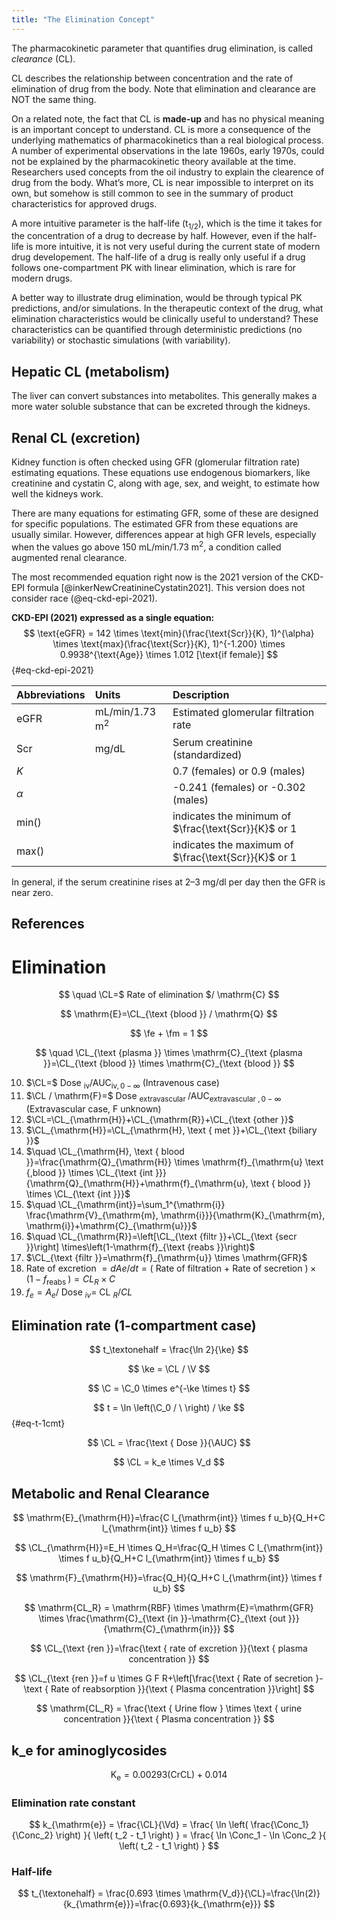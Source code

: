 ```yaml
---
title: "The Elimination Concept"
---
```


:::{.callout-caution title="Under construction"}
:::

The pharmacokinetic parameter that quantifies drug elimination, is called *clearance* (CL).

CL describes the relationship between concentration and the rate of elimination of drug from the body.
Note that elimination and clearance are NOT the same thing.

On a related note, the fact that CL is **made-up** and has no physical meaning is an important concept to understand.
CL is more a consequence of the underlying mathematics of pharmacokinetics than a real biological process.
A number of experimental observations in the late 1960s, early 1970s, could not be explained by the pharmacokinetic theory available at the time.
Researchers used concepts from the oil industry to explain the clearence of drug from the body.
What's more, CL is near impossible to interpret on its own, but somehow is still common to see in the summary of product characteristics for approved drugs.

A more intuitive parameter is the half-life (t~1/2~), which is the time it takes for the concentration of a drug to decrease by half.
However, even if the half-life is more intuitive, it is not very useful during the current state of modern drug developement.
The half-life of a drug is really only useful if a drug follows one-compartment PK with linear elimination, which is rare for modern drugs.

A better way to illustrate drug elimination, would be through typical PK predictions, and/or simulations.
In the therapeutic context of the drug, what elimination characteristics would be clinically useful to understand?
These characteristics can be quantified through deterministic predictions (no variability) or stochastic simulations (with variability).

## Hepatic CL (metabolism)

The liver can convert substances into metabolites.
This generally makes a more water soluble substance that can be excreted through the kidneys.

## Renal CL (excretion)

Kidney function is often checked using GFR (glomerular filtration rate) estimating equations.
These equations use endogenous biomarkers, like creatinine and cystatin C, along with age, sex, and weight, to estimate how well the kidneys work.

There are many equations for estimating GFR, some of these are designed for specific populations.
The estimated GFR from these equations are usually similar.
However, differences appear at high GFR levels, especially when the values go above 150 mL/min/1.73 m^2^, a condition called augmented renal clearance.

The most recommended equation right now is the 2021 version of the CKD-EPI formula [@inkerNewCreatinineCystatin2021]. This version does not consider race (@eq-ckd-epi-2021).

**CKD-EPI (2021) expressed as a single equation:**
$$
\text{eGFR} = 142 \times \text{min}(\frac{\text{Scr}}{K}, 1)^{\alpha} \times \text{max}(\frac{\text{Scr}}{K}, 1)^{-1.200} \times 0.9938^{\text{Age}} \times 1.012 [\text{if female}]
$$ {#eq-ckd-epi-2021}

| Abbreviations | Units | Description |
| :------------ | :--- | :--- |
| eGFR | mL/min/1.73 m^2^ | Estimated glomerular filtration rate |
| Scr  | mg/dL | Serum creatinine (standardized) |
| $K$ | | 0.7 (females) or 0.9 (males) |
| $\alpha$ | | -0.241 (females) or -0.302 (males) |
| min() | | indicates the minimum of $\frac{\text{Scr}}{K}$ or 1 |
| max() | | indicates the maximum of $\frac{\text{Scr}}{K}$ or 1 |

In general, if the serum creatinine rises at 2--3 mg/dl per day then the GFR is near zero.

## References


# Elimination

$$
\quad \CL=$ Rate of elimination $/ \mathrm{C}
$$

$$
\mathrm{E}=\CL_{\text {blood }} / \mathrm{Q}
$$

$$
\fe + \fm = 1
$$

$$
\quad \CL_{\text {plasma }} \times \mathrm{C}_{\text {plasma }}=\CL_{\text {blood }} \times \mathrm{C}_{\text {blood }}
$$

10. $\CL=$ Dose $_{\mathrm{iv}} / \mathrm{AUC}_{\mathrm{iv}, 0-\infty}$
(Intravenous case)
11. $\CL / \mathrm{F}=$ Dose $_{\text {extravascular }} / \mathrm{AUC}_{\text {extravascular }, 0-\infty}$
(Extravascular case, F unknown)
12. $\CL=\CL_{\mathrm{H}}+\CL_{\mathrm{R}}+\CL_{\text {other }}$
13. $\CL_{\mathrm{H}}=\CL_{\mathrm{H}, \text { met }}+\CL_{\text {biliary }}$
14. $\quad \CL_{\mathrm{H}, \text { blood }}=\frac{\mathrm{Q}_{\mathrm{H}} \times \mathrm{f}_{\mathrm{u} \text {,blood }} \times \CL_{\text {int }}}{\mathrm{Q}_{\mathrm{H}}+\mathrm{f}_{\mathrm{u}, \text { blood }} \times \CL_{\text {int }}}$
15. $\quad \CL_{\mathrm{int}}=\sum_1^{\mathrm{i}} \frac{\mathrm{V}_{\mathrm{m}, \mathrm{i}}}{\mathrm{K}_{\mathrm{m}, \mathrm{i}}+\mathrm{C}_{\mathrm{u}}}$
16. $\quad \CL_{\mathrm{R}}=\left[\CL_{\text {filtr }}+\CL_{\text {secr }}\right] \times\left(1-\mathrm{f}_{\text {reabs }}\right)$
17. $\CL_{\text {filtr }}=\mathrm{f}_{\mathrm{u}} \times \mathrm{GFR}$
18. Rate of excretion $=d A e / d t=($ Rate of filtration + Rate of secretion $) \times\left(1-f_{\text {reabs }}\right)=C L_R \times C$
19. $f_e=A_e /$ Dose $_{i v}=$ CL $_R / C L$

## Elimination rate (1-compartment case)

$$
t_\textonehalf = \frac{\ln 2}{\ke}
$$

$$
\ke = \CL / \V
$$

$$
\C = \C_0 \times e^{-\ke \times t}
$$

$$
t = \ln \left(\C_0 / \ \right) / \ke
$$ {#eq-t-1cmt}

$$
\CL = \frac{\text { Dose }}{\AUC}
$$

$$
\CL = k_e \times V_d
$$

## Metabolic and Renal Clearance

$$
\mathrm{E}_{\mathrm{H}}=\frac{C l_{\mathrm{int}} \times f u_b}{Q_H+C l_{\mathrm{int}} \times f u_b}
$$

$$
\CL_{\mathrm{H}}=E_H \times Q_H=\frac{Q_H \times C l_{\mathrm{int}} \times f u_b}{Q_H+C l_{\mathrm{int}} \times f u_b}
$$

$$
\mathrm{F}_{\mathrm{H}}=\frac{Q_H}{Q_H+C l_{\mathrm{int}} \times f u_b}
$$

$$
\mathrm{CL_R} = \mathrm{RBF} \times \mathrm{E}=\mathrm{GFR} \times \frac{\mathrm{C}_{\text {in }}-\mathrm{C}_{\text {out }}}{\mathrm{C}_{\mathrm{in}}}
$$

$$
\CL_{\text {ren }}=\frac{\text { rate of excretion }}{\text { plasma concentration }}
$$

$$
\CL_{\text {ren }}=f u \times G F R+\left[\frac{\text { Rate of secretion }- \text { Rate of reabsorption }}{\text { Plasma concentration }}\right]
$$

$$
\mathrm{CL_R} = \frac{\text { Urine flow } \times \text { urine concentration }}{\text { Plasma concentration }}
$$

## k_e for aminoglycosides

$$
\mathrm{K}_{\mathrm{e}}=0.00293(\mathrm{CrCL})+0.014
$$

### Elimination rate constant

$$
k_{\mathrm{e}} =
  \frac{\CL}{\Vd} =
    \frac{
      \ln
      \left(
        \frac{\Conc_1}{\Conc_2}
      \right)
    }{
      \left(
        t_2 - t_1
      \right)
    } =
      \frac{
        \ln \Conc_1 - \ln \Conc_2
      }{
        \left(
          t_2 - t_1
        \right)
      }
$$

### Half-life

$$
t_{\textonehalf} =
  \frac{0.693 \times \mathrm{V_d}}{\CL}=\frac{\ln(2)}{k_{\mathrm{e}}}=\frac{0.693}{k_{\mathrm{e}}}
$$

::: {#refs}
:::
